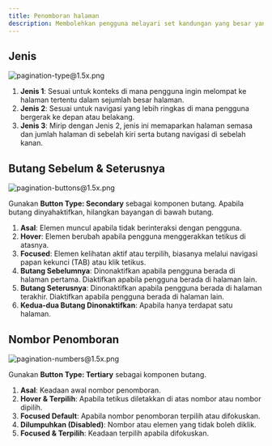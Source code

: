 ```yaml
---
title: Penomboran halaman
description: Membolehkan pengguna melayari set kandungan yang besar yang dibahagikan kepada halaman yang berasingan
---
```


## Jenis

![pagination-type@1.5x.png](/design/pagination-type1.5x.png)

1. **Jenis 1**: Sesuai untuk konteks di mana pengguna ingin melompat ke halaman tertentu dalam sejumlah besar halaman.
2. **Jenis 2**: Sesuai untuk navigasi yang lebih ringkas di mana pengguna bergerak ke depan atau belakang.
3. **Jenis 3**: Mirip dengan Jenis 2, jenis ini memaparkan halaman semasa dan jumlah halaman di sebelah kiri serta butang navigasi di sebelah kanan.

## Butang Sebelum & Seterusnya

![pagination-buttons@1.5x.png](/design/pagination-buttons1.5x.png)

Gunakan **Button Type: Secondary** sebagai komponen butang. Apabila butang dinyahaktifkan, hilangkan bayangan di bawah butang.

1. **Asal**: Elemen muncul apabila tidak berinteraksi dengan pengguna.
2. **Hover**: Elemen berubah apabila pengguna menggerakkan tetikus di atasnya.
3. **Focused**: Elemen kelihatan aktif atau terpilih, biasanya melalui navigasi papan kekunci (TAB) atau klik tetikus.
4. **Butang Sebelumnya**: Dinonaktifkan apabila pengguna berada di halaman pertama. Diaktifkan apabila pengguna berada di halaman lain.
5. **Butang Seterusnya**: Dinonaktifkan apabila pengguna berada di halaman terakhir. Diaktifkan apabila pengguna berada di halaman lain.
6. **Kedua-dua Butang Dinonaktifkan**: Apabila hanya terdapat satu halaman.

## Nombor Penomboran

![pagination-numbers@1.5x.png](/design/pagination-numbers1.5x.png)

Gunakan **Button Type: Tertiary** sebagai komponen butang.

1. **Asal**: Keadaan awal nombor penomboran.
2. **Hover & Terpilih**: Apabila tetikus diletakkan di atas nombor atau nombor dipilih.
3. **Focused Default**: Apabila nombor penomboran terpilih atau difokuskan.
4. **Dilumpuhkan (Disabled)**: Nombor atau elemen yang tidak boleh diklik.
5. **Focused & Terpilih**: Keadaan terpilih apabila difokuskan.
